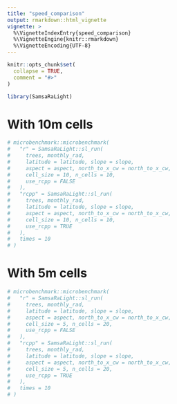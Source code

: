 ```yaml
---
title: "speed_comparison"
output: rmarkdown::html_vignette
vignette: >
  %\VignetteIndexEntry{speed_comparison}
  %\VignetteEngine{knitr::rmarkdown}
  %\VignetteEncoding{UTF-8}
---
```


```r
knitr::opts_chunk$set(
  collapse = TRUE,
  comment = "#>"
)
```

```r
library(SamsaRaLight)
```

# With 10m cells

```r
# microbenchmark::microbenchmark(
#   "r" = SamsaRaLight::sl_run(
#     trees, monthly_rad,
#     latitude = latitude, slope = slope, 
#     aspect = aspect, north_to_x_cw = north_to_x_cw,
#     cell_size = 10, n_cells = 10,
#     use_rcpp = FALSE
#   ),
#   "rcpp" = SamsaRaLight::sl_run(
#     trees, monthly_rad,
#     latitude = latitude, slope = slope, 
#     aspect = aspect, north_to_x_cw = north_to_x_cw,
#     cell_size = 10, n_cells = 10,
#     use_rcpp = TRUE
#   ),
#   times = 10
# )
```

# With 5m cells

```r
# microbenchmark::microbenchmark(
#   "r" = SamsaRaLight::sl_run(
#     trees, monthly_rad,
#     latitude = latitude, slope = slope,
#     aspect = aspect, north_to_x_cw = north_to_x_cw,
#     cell_size = 5, n_cells = 20,
#     use_rcpp = FALSE
#   ),
#   "rcpp" = SamsaRaLight::sl_run(
#     trees, monthly_rad,
#     latitude = latitude, slope = slope,
#     aspect = aspect, north_to_x_cw = north_to_x_cw,
#     cell_size = 5, n_cells = 20,
#     use_rcpp = TRUE
#   ),
#   times = 10
# )
```